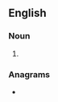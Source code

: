 ==English==

===Noun===
{{head|en|noun plural form}}

# {{plural of|muscle fibre|lang=en}}

===Anagrams===
* {{anagrams|en|a=bceefilmrssu|muscle fibers}}